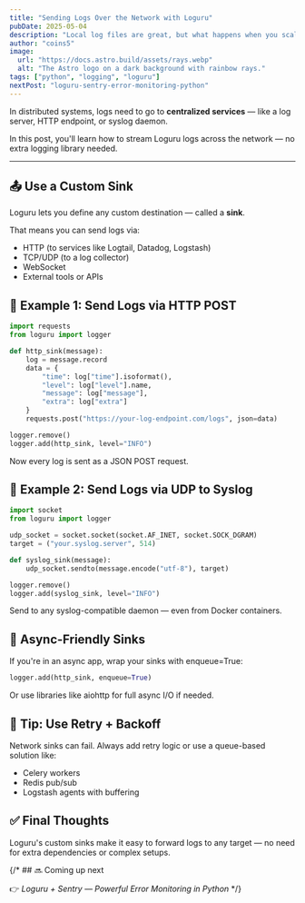 ```yaml
---
title: "Sending Logs Over the Network with Loguru"
pubDate: 2025-05-04
description: "Local log files are great, but what happens when you scale?"
author: "coins5"
image:
  url: "https://docs.astro.build/assets/rays.webp"
  alt: "The Astro logo on a dark background with rainbow rays."
tags: ["python", "logging", "loguru"]
nextPost: "loguru-sentry-error-monitoring-python"
---
```


In distributed systems, logs need to go to **centralized services** — like a log server, HTTP endpoint, or syslog daemon.

In this post, you'll learn how to stream Loguru logs across the network — no extra logging library needed.

---

## 📤 Use a Custom Sink

Loguru lets you define any custom destination — called a **sink**.

That means you can send logs via:

- HTTP (to services like Logtail, Datadog, Logstash)
- TCP/UDP (to a log collector)
- WebSocket
- External tools or APIs

## 🚀 Example 1: Send Logs via HTTP POST

```python
import requests
from loguru import logger

def http_sink(message):
    log = message.record
    data = {
        "time": log["time"].isoformat(),
        "level": log["level"].name,
        "message": log["message"],
        "extra": log["extra"]
    }
    requests.post("https://your-log-endpoint.com/logs", json=data)

logger.remove()
logger.add(http_sink, level="INFO")
```

Now every log is sent as a JSON POST request.

## 🧪 Example 2: Send Logs via UDP to Syslog

```python
import socket
from loguru import logger

udp_socket = socket.socket(socket.AF_INET, socket.SOCK_DGRAM)
target = ("your.syslog.server", 514)

def syslog_sink(message):
    udp_socket.sendto(message.encode("utf-8"), target)

logger.remove()
logger.add(syslog_sink, level="INFO")
```

Send to any syslog-compatible daemon — even from Docker containers.

## 🔄 Async-Friendly Sinks

If you're in an async app, wrap your sinks with enqueue=True:

```python
logger.add(http_sink, enqueue=True)
```

Or use libraries like aiohttp for full async I/O if needed.

## 🧠 Tip: Use Retry + Backoff

Network sinks can fail. Always add retry logic or use a queue-based solution like:

- Celery workers
- Redis pub/sub
- Logstash agents with buffering

## ✅ Final Thoughts

Loguru's custom sinks make it easy to forward logs to any target — no need for extra dependencies or complex setups.

{/* ## 🔜 Coming up next

👉 _Loguru + Sentry — Powerful Error Monitoring in Python_ */}
